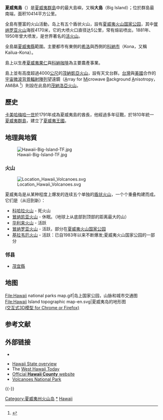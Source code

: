 {{NoteTA
|1 = zh-tw:郡; zh-hk:縣; zh-cn:县;
}}
{{otheruses|夏威夷 (消歧義)}}
{{Infobox Hawaiian island
| name             = 夏威夷島<br />Hawai{{okina}}i
| nickname         = The Big Island
| image name       = Hawai'i.jpg
| image caption    = November 1985 satellite photo
| locator map      = Map of Hawaii highlighting Hawaii (island).svg
| locator caption  = 夏威夷岛在[[夏威夷州|夏威夷州]]的位置
| location         = {{coord|19|34|N|155|30|W|type:isle|display=inline,title}}
| area             = 4,028.0 sq mi (10,432.5 km²)
| highest mount    = [[茂納凱亞峰|茂納凱亞峰]]
| elevation        = 13,796 ft (4,205 m)<ref name="ElevationRef">{{cite book | chapter-url=http://www.hawaii.gov/dbedt/info/economic/databook/db2004/section05.pdf | chapter=Table 5.11 - Elevations of Major Summits | url=http://www.hawaii.gov/dbedt/info/economic/databook/db2004/ |title = 2004 State of Hawaii Data Book | publisher=State of Hawaii | year=2004 | accessdate=2007-07-23 | archive-date=2018-12-26 | archive-url=https://web.archive.org/web/20181226001818/http://dbedt.hawaii.gov/economic/ | dead-url=yes }}</ref>
| population       = 148,677
| population as of = 2000
| density          = 37/sq mi (14/km²) 
| flower = [[Metrosideros_polymorpha|Lehua blossom]]
| color = Ula Ula (Red)
| rank = 1st, largest [[Hawaiian_Islands|Hawaiian Island]]
}}
'''夏威夷島'''（{{lang-haw|Hawai{{okina}}i}}）是[[夏威夷群島|夏威夷群島]]中的最大島嶼，又稱'''大島'''（Big Island）；位於群島最南端，面积10414平方公里。

全島有豐富的火山活動，岛上有五个盾状火山，設有[[夏威夷火山国家公园|夏威夷火山国家公园]]，其中[[冒纳罗亚火山|冒纳罗亚火山]]海拔4170米，它的大喷火口直径达5公里，常有熔岩喷出，1881年、1950年曾大喷发，是世界著名的[[活火山|活火山]]。

全島屬[[夏威夷縣_(夏威夷州)|夏威夷縣]]範圍。主要都市有東側的[[希洛_(夏威夷州)|希洛]]與西側的[[科納市|科納市]]（Kona，又稱Kailua-Kona）。

島上以生產[[夏威夷果仁|夏威夷果仁]]與[[科納咖啡|科納咖啡]]為主要農產事業。

島上並有高度超過4000[[公尺|公尺]]的[[茂納凱亞火山|茂納凱亞火山]]，設有天文台群。[[台灣|台灣]]與[[美國|美國]]合作的[[宇宙微波背景輻射陣列|宇宙微波背景輻射陣列]]望遠鏡（<u>A</u>rray for <u>Mi</u>crowave <u>B</u>ackground <u>A</u>nisotropy，AMiBA <ref>{{Cite web |url=http://ytla.asiaa.sinica.edu.tw/ |title=AMiBA, The Array for Microwave Background Anisotropy |access-date=2020-12-29 |archive-date=2021-01-18 |archive-url=https://web.archive.org/web/20210118045053/http://ytla.asiaa.sinica.edu.tw/ |dead-url=no }}</ref>）則設在此島的[[茂納洛亞火山|茂納洛亞火山]]。

== 歷史 ==
[[卡美哈梅哈一世|卡美哈梅哈一世]]於1791年成為夏威夷島的酋長，他經過多年征戰，於1810年統一[[夏威夷群島|夏威夷群島]]，建立了[[夏威夷王國|夏威夷王國]]。

==地理與地質==
[[File:Hawaii-Big-Island-TF.jpg|thumb]]

=== 火山 ===
[[File:Location_Hawaii_Volcanoes.svg|thumb]]

夏威夷岛是从某种程度上爆发的连续五个单独的[[盾状火山|盾状火山]]，一个个重叠构建而成。它们是（从旧到新）：
* [[科哈拉火山|科哈拉火山]] - 死火山
* [[冒纳凯亚火山|冒纳凯亚火山]] - 休眠。（地球上从底部到顶部的距离最大的山）
* [[华利来火山|华利来火山]] - 活跃
* [[冒纳罗亚火山|冒纳罗亚火山]] - 活跃，部分在[[夏威夷火山国家公园|夏威夷火山国家公园]]
* [[基拉韦厄火山|基拉韦厄火山]] - 活跃：已自1983年以来不断爆发;夏威夷火山国家公园的一部分

===邻县===
* [[茂宜縣|茂宜縣]]

== 地图 ==
<gallery widths="300px" heights="300px" perrow="2">
File:Hawaii national parks map.gif|岛上国家公园，山脉和城市交通图
File:Hawaii Island topographic map-en.svg|夏威夷岛的地形图<br />[http://upload.wikimedia.org/wikipedia/commons/2/29/Hawaii_Island_topographic_map_SMIL.svg (交互式3D模型 for Chrome or Firefox)] {{Wayback|url=http://upload.wikimedia.org/wikipedia/commons/2/29/Hawaii_Island_topographic_map_SMIL.svg |date=20160303192300 }}
</gallery>

== 参考文献 ==
{{Reflist|30em}}

== 外部链接 ==
{{Commons category|Hawaii (island)}}
{{Commons category|Hawaii County, Hawaii|夏威夷县}} 
* {{dmoz|Regional/North_America/United_States/Hawaii}}
<!--'''Note:''' Only notable news or resource guides! -->
* [https://www.webcitation.org/5s5f1m41P?url=http://www.state.hi.us/dlnr/dofaw/cwcs/files/NAAT%20final%20CWCS/Chapters/CHAPTER%206%20hawaii%20NAAT%20final%20%21.pdf Hawaii State overview]
* The [http://www.westhawaiitoday.com/ West Hawaii Today] {{Wayback|url=http://www.westhawaiitoday.com/ |date=20190531004621 }}
* [https://web.archive.org/web/20111123195507/http://co.hawaii.hi.us/ Official '''Hawaii County''' website]
* [http://www.nps.gov/havo/ Volcanoes National Park] {{Wayback|url=http://www.nps.gov/havo/ |date=20101010102455 }}

{{-}}
{{Hawaii}}
{{Hawaiian volcanism}}

{{Authority control}}

{{DEFAULTSORT:Hawaii}}
[[Category:夏威夷州火山岛|Category:夏威夷州火山岛]]
[[Category:夏威夷岛|*]]
[[Category:夏威夷州島嶼|Hawaii]]
